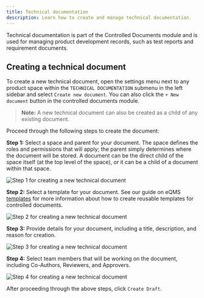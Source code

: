 ```yaml
---
title: Technical documentation
description: Learn how to create and manage technical documentation.
---
```



Technical documentation is part of the Controlled Documents module and is used for managing product development records, such as test reports and requirement documents.

## Creating a technical document

To create a new technical document, open the settings menu next to any product space within the `TECHNICAL DOCUMENTATION` submenu in the left sidebar and select `Create new document`. You can also click the `+ New document` button in the controlled documents module. 

> **Note:** A new technical document can also be created as a child of any existing document.

Proceed through the following steps to create the document:

**Step 1:** Select a space and parent for your document. The space defines the roles and permissions that will apply; the parent simply determines where the document will be stored. A document can be the direct child of the space itself (at the top level of the space), or it can be a child of a document within that space.

<Image 
src={newTechnicalDoc1} 
alt='Step 1 for creating a new technical document' 
inferSize
quality='max'
/>

**Step 2:** Select a template for your document. See our guide on eQMS [templates](/eqms/templates) for more information about how to create reusable templates for controlled documents.

<Image 
src={newTechnicalDoc2} 
alt='Step 2 for creating a new technical document' 
inferSize
quality='max'
/>

**Step 3:** Provide details for your document, including a title, description, and reason for creation.

<Image 
src={newTechnicalDoc3} 
alt='Step 3 for creating a new technical document' 
inferSize
quality='max'
/>

**Step 4:** Select team members that will be working on the document, including Co-Authors, Reviewers, and Approvers.

<Image 
src={newTechnicalDoc4} 
alt='Step 4 for creating a new technical document' 
inferSize
quality='max'
/>

After proceeding through the above steps, click `Create Draft`.
